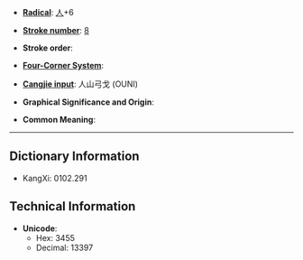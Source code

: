 * '''[[Wiktionary:Chinese radical index| Radical]]''': [[Wiktionary:Chinese radical index 人|人]]+6

* '''[[Wiktionary:Chinese total strokes index|Stroke number]]''': [[Wiktionary:Chinese total strokes index 8|8]]

* '''Stroke order''': 

* '''[[Wiktionary:Chinese four corner index|Four-Corner System]]''': 

* '''[[Wiktionary:Chinese Cangjie index|Cangjie input]]''': 人山弓戈 (OUNI)

* '''Graphical Significance and Origin''': 

* '''Common Meaning''': 

----

== Dictionary Information ==

* KangXi: 0102.291

== Technical Information ==

* '''Unicode''':
** Hex: 3455
** Decimal: 13397